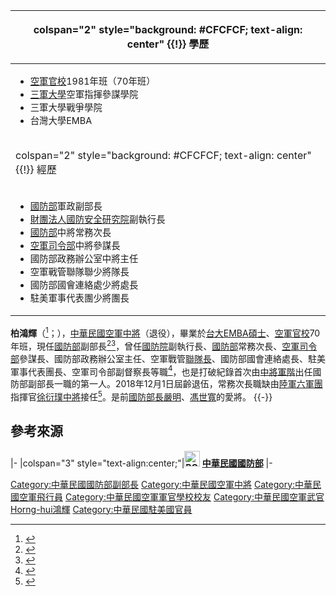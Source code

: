 {{Infobox Officeholder
| image = File:Horng-Hei Po.jpg|thumb|Vice Minister (Policy), MND, ROC Taiwan
| imagesize = 280px
| caption = 柏鴻輝中將（2016年2月25日）
| name = 柏鴻輝<br>{{lang|en|Po Horng-Huei Alex}}
| order1 = {{flagicon image|ROC Ministry of National Defense Flag.svg}} 第14任[[中華民國國防部|中華民國國防部]][[中華民國國防部#歷任副首長|軍政副部長]]
| term_start1 = 2021年7月9日
| term_end1 = 
| predecessor1 = [[張哲平|張哲平]]
| successor1 = 
| order2 = {{flagicon image|ROC Ministry of National Defense Flag.svg}} [[中華民國國防部|國防部]]常務次長
| order3 = {{flagicon image|Flag of the Republic of China Air Force.svg}} [[國防部空軍司令部|空軍司令部]]參謀長
| order4 = {{flagicon image|ROC Ministry of National Defense Flag.svg}} 國防部政務辦公室主任
| term_start = 
| term_end = 
| successor = 
| predecessor = 
| 性別 = 男
| 出生日期 = {{birth year and age|1958}}
| 出生地點 = {{ROC-TW}}
| 逝世日期 = 
| 逝世地點 = 
| Native place = 
| 居處 = 
| 安葬地點 = 
| 政黨 = 
| 職業 = 軍人
| 父母 = 
| 配偶 = 
| 子女 = 
| 親屬 = 
| 國籍 = {{ROC}}
| 信仰 = 
| 學歷 = 
| 母校 = 空軍官校
| 別名 = 
| allegiance = {{ROC}}
| branch = {{ROCAF}}
| rank = {{flagicon image|ROCAF Lieutenant General's Flag.svg}} [[中將|中將]]
| serviceyears = 1981年－2018年
}}
{| class="infobox bordered" style="width: 21em; font-size: 90%; text-align: left; float:right;" cellpadding="3"
|-
! colspan="2" style="background: #CFCFCF; text-align: center" {{!}} 學歷
|-
| colspan="2" style="font-size: 90%" |<div style="text-align: left">
*[[空軍官校|空軍官校]]1981年班（70年班）
*[[三軍大學|三軍大學]]空軍指揮參謀學院
*三軍大學戰爭學院
*台灣大學EMBA
</div>
|-
! colspan="2" style="background: #CFCFCF; text-align: center" {{!}} 經歷
|-    
| colspan="2" style="font-size: 90%" |<div style="text-align: left">
*[[中華民國國防部|國防部]]軍政副部長
*[[財團法人|財團法人]][[國防安全研究院|國防安全研究院]]副執行長
*[[中華民國國防部|國防部]]中將常務次長
*[[國防部空軍司令部|空軍司令部]]中將參謀長
*國防部政務辦公室中將主任
*空軍戰管聯隊聯少將隊長
*國防部國會連絡處少將處長
*駐美軍事代表團少將團長
</div>
|}
'''柏鴻輝'''（{{lang-en|Po Horng-Huei Alex}}<ref name="INDSR">{{Cite web|title=INDSR Deputy CEO Alex Po Horng-huei named as Deputy Defense Minister|url=https://indsr.org.tw/en/News_detail/2184/INDSR-Deputy-CEO-Alex-Po-Horng-huei-named--as-Deputy-Defense-Minister|accessdate=2021-07-17|date=2021-07-09|publisher=[[國防安全研究院|Institute for National Defense and Security Research (INDSR)]]|archiveurl=https://web.archive.org/web/20210717171200/https://indsr.org.tw/en/News_detail/2184/INDSR-Deputy-CEO-Alex-Po-Horng-huei-named--as-Deputy-Defense-Minister|archivedate=2021-07-17|dead-url=no}}</ref>；{{bd|1958年}}），[[中華民國空軍|中華民國空軍]][[中將|中將]]（退役），畢業於[[台大|台大]]EMBA[[碩士|碩士]]、[[空軍官校|空軍官校]]70年班，現任[[中華民國國防部|國防部]]副部長<ref>{{Cite web|title=政院：國防部軍政副部長由柏鴻輝接任|url=https://www.ey.gov.tw/Page/9277F759E41CCD91/9c22d5cf-be29-49c7-99b6-af13830e3c3a|access-date=2021-07-09|date=2021-07-09|work=[[行政院新聞傳播處|行政院新聞傳播處]]|publisher=[[中華民國行政院|中華民國行政院]]|archiveurl=https://web.archive.org/web/20210709191207/https://www.ey.gov.tw/Page/9277F759E41CCD91/9c22d5cf-be29-49c7-99b6-af13830e3c3a|archivedate=2021-07-09|dead-url=no}}</ref><ref>{{Cite news|title=國防部軍政副部長 柏鴻輝接任|publisher=[[軍聞社|軍聞社]]|author=周力行|date=2021-07-09|url=https://mna.gpwb.gov.tw/news/detail/?UserKey=78d02414-3f95-48d3-8151-c122b0decda1|archiveurl=https://web.archive.org/web/20210711213900/https://mna.gpwb.gov.tw/news/detail/?UserKey=78d02414-3f95-48d3-8151-c122b0decda1|archivedate=2021-07-11|accessdate=2021-07-09|dead-url=no}}</ref>，曾任[[國防院|國防院]]副執行長、[[中華民國國防部|國防部]]常務次長、[[國防部空軍司令部|空軍司令部]]參謀長、國防部政務辦公室主任、空軍戰管[[聯隊_(軍事航空)|聯隊長]]、國防部國會連絡處長、駐美軍事代表團長、空軍司令部副督察長等職<ref>{{Cite news|title=國防部政務辦公室 柏鴻輝接主任|publisher=[[聯合報|聯合報]]|author=程嘉文|date=2013-10-14|url=https://udn.com/NEWS/NATIONAL/NAT1/8222614.shtml|archiveurl=https://web.archive.org/web/20131017053959/http://udn.com/NEWS/NATIONAL/NAT1/8222614.shtml|archivedate=2013-10-17|accessdate=2021-07-09|dead-url=no}}</ref>，也是打破紀錄首次由[[中將|中將]][[軍階|軍階]]出任國防部副部長一職的第一人。2018年12月1日屆齡退伍，常務次長職缺由[[陸軍六軍團|陸軍六軍團]]指揮官[[徐衍璞|徐衍璞]][[中將|中將]]接任<ref>{{Cite news|url=https://udn.com/news/story/10930/3491057?from=udn-catelistnews_ch2|title=辜麗都將接任馬防部政戰主任 國軍第九位女少將出列|date=2018-11-20|publisher=[[聯合報|聯合報]]|author=洪哲政|archiveurl=https://web.archive.org/web/20190608103602/https://udn.com/news/story/10930/3491057?from=udn-catelistnews_ch2|archivedate=2019-06-08|accessdate=2018-11-21|dead-url=no}}</ref>。是前[[中華民國國防部部長|國防部長]][[嚴明_(臺灣)|嚴明]]、[[馮世寬|馮世寬]]的愛將。
{{-}}

{{commonscat|Po Hung-hui}}

==參考來源==

{{reflist}}

{{start box}}
{{s-mil}}
|-
|colspan="3" style="text-align:center;"|'''[[File:ROC_Ministry_of_National_Defense_Seal.svg|25px]] [[中華民國國防部|中華民國國防部]]'''
|-
{{s-before|[[張哲平|張哲平]]}}
{{s-title|[[中華民國國防部|中華民國國防部]][[軍政|軍政]]副部長<br><small>第十四任</small>|2021年7月9日—}}
{{s-inc}}
{{s-before|[[王信龍|王信龍]]}}
{{s-title|[[中華民國國防部|國防部]]常務次長|2016年6月1日 ─ 2018年11月30日}}
{{s-after|[[徐衍璞|徐衍璞]]}}
{{s-before|[[劉守仁_(1957年)|劉守仁]]}}
{{s-title|[[File:ROC_Commanding_General_of_Air_Force_Flag.svg|24px]]  [[國防部空軍司令部|空軍司令部]]參謀長<br><small>第十一任</small>|2015年2月11日 ─ 2016年5月30日}}
{{s-after|[[范大維|范大維]]}}
{{end box}}

{{DEFAULTSORT:Po, Alex Horng-hui}}
[[Category:中華民國國防部副部長|Category:中華民國國防部副部長]]
[[Category:中華民國空軍中將|Category:中華民國空軍中將]]
[[Category:中華民國空軍飛行員|Category:中華民國空軍飛行員]]
[[Category:中華民國空軍軍官學校校友|Category:中華民國空軍軍官學校校友]]
[[Category:中華民國空軍武官|Category:中華民國空軍武官]]
[[Category:柏姓|Horng-hui鴻輝]]
[[Category:中華民國駐美國官員|Category:中華民國駐美國官員]]